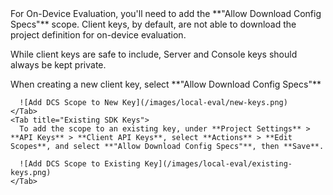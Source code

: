<Warning>
For On-Device Evaluation, you'll need to add the **"Allow Download Config Specs"** scope. Client keys, by default, are not able to download the project definition for on-device evaluation.

While client keys are safe to include, Server and Console keys should always be kept private.
</Warning>

<Accordion title="How to add the scope">
  <Tabs>
    <Tab title="New SDK Keys">
      When creating a new client key, select **"Allow Download Config Specs"**
      
      ![Add DCS Scope to New Key](/images/local-eval/new-keys.png)
    </Tab>
    <Tab title="Existing SDK Keys">
      To add the scope to an existing key, under **Project Settings** > **API Keys** > **Client API Keys**, select **Actions** > **Edit Scopes**, and select **"Allow Download Config Specs"**, then **Save**.
      
      ![Add DCS Scope to Existing Key](/images/local-eval/existing-keys.png)
    </Tab>
  </Tabs>
</Accordion>